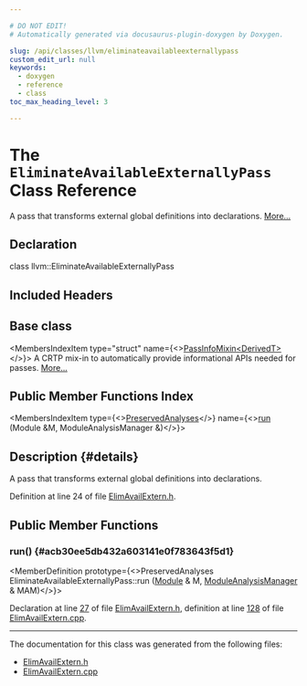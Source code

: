 ```yaml
---

# DO NOT EDIT!
# Automatically generated via docusaurus-plugin-doxygen by Doxygen.

slug: /api/classes/llvm/eliminateavailableexternallypass
custom_edit_url: null
keywords:
  - doxygen
  - reference
  - class
toc_max_heading_level: 3

---
```





# The `EliminateAvailableExternallyPass` Class Reference

<DoxygenPage pluginConfig={pluginConfig}>

A pass that transforms external global definitions into declarations. <a href="#details">More...</a>

## Declaration

<CodeBlock>class llvm::EliminateAvailableExternallyPass</CodeBlock>

## Included Headers

<IncludesList>
<IncludesListItem
  filePath="llvm/Transforms/IPO/ElimAvailExtern.h"
  permalink="/docs/api/files/include/include/llvm/include/llvm/transforms/include/llvm/transforms/ipo/elimavailextern-h"
  isLocal="true" />
</IncludesList>

## Base class

<MembersIndex>

<MembersIndexItem
  type="struct"
  name={<><a href="/docs/api/structs/llvm/passinfomixin">PassInfoMixin&lt;DerivedT&gt;</a></>}>
A CRTP mix-in to automatically provide informational APIs needed for passes. <a href="/docs/api/structs/llvm/passinfomixin/#details">More...</a>
</MembersIndexItem>

</MembersIndex>

## Public Member Functions Index

<MembersIndex>

<MembersIndexItem
  type={<><a href="/docs/api/classes/llvm/preservedanalyses">PreservedAnalyses</a></>}
  name={<><a href="#acb30ee5db432a603141e0f783643f5d1">run</a> (Module &amp;M, ModuleAnalysisManager &amp;)</>}>
</MembersIndexItem>

</MembersIndex>

## Description {#details}

A pass that transforms external global definitions into declarations.

Definition at line 24 of file <a href="/docs/api/files/include/include/llvm/include/llvm/transforms/include/llvm/transforms/ipo/elimavailextern-h">ElimAvailExtern.h</a>.

<SectionDefinition>

## Public Member Functions

### run() {#acb30ee5db432a603141e0f783643f5d1}

<MemberDefinition
  prototype={<>PreservedAnalyses EliminateAvailableExternallyPass::run (<a href="/docs/api/classes/llvm/module">Module</a> &amp; M, <a href="/docs/api/namespaces/llvm/#af9c9208365fd9ce11392b4d79485e259">ModuleAnalysisManager</a> &amp; MAM)</>}>

Declaration at line <a href="/docs/api/files/include/include/llvm/include/llvm/transforms/include/llvm/transforms/ipo/elimavailextern-h/#l00027">27</a> of file <a href="/docs/api/files/include/include/llvm/include/llvm/transforms/include/llvm/transforms/ipo/elimavailextern-h">ElimAvailExtern.h</a>, definition at line <a href="/docs/api/files/lib/lib/transforms/lib/transforms/ipo/elimavailextern-cpp/#l00128">128</a> of file <a href="/docs/api/files/lib/lib/transforms/lib/transforms/ipo/elimavailextern-cpp">ElimAvailExtern.cpp</a>.
</MemberDefinition>

</SectionDefinition>

<hr/>

The documentation for this class was generated from the following files:

<ul>
<li><a href="/docs/api/files/include/include/llvm/include/llvm/transforms/include/llvm/transforms/ipo/elimavailextern-h">ElimAvailExtern.h</a></li>
<li><a href="/docs/api/files/lib/lib/transforms/lib/transforms/ipo/elimavailextern-cpp">ElimAvailExtern.cpp</a></li>
</ul>

</DoxygenPage>

